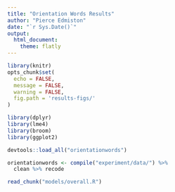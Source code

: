 ```yaml
---
title: "Orientation Words Results"
author: "Pierce Edmiston"
date: "`r Sys.Date()`"
output:
  html_document:
    theme: flatly
---
```


```r
library(knitr)
opts_chunk$set(
  echo = FALSE,
  message = FALSE,
  warning = FALSE,
  fig.path = 'results-figs/'
)

library(dplyr)
library(lme4)
library(broom)
library(ggplot2)

devtools::load_all("orientationwords")

orientationwords <- compile("experiment/data/") %>%
  clean %>% recode

read_chunk("models/overall.R")
```

```r
```

```r
```
